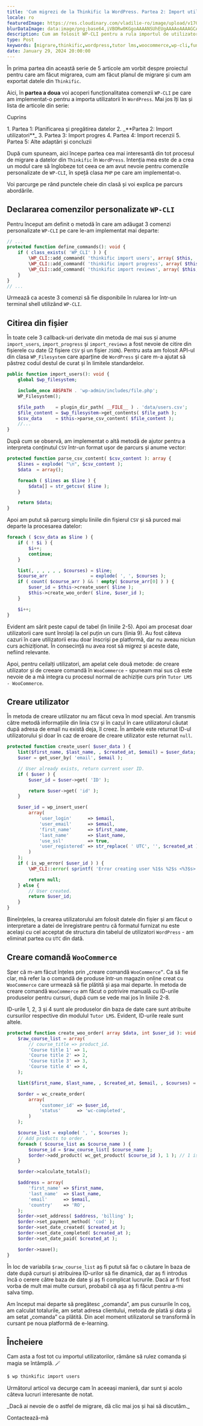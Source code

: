 ```yaml
---
title: 'Cum migrezi de la Thinkific la WordPress. Partea 2: Import utilizatori'
locale: ro
featuredImage: https://res.cloudinary.com/vladilie-ro/image/upload/v1706196659/blog/1.%20migrate-thinkific-to-wordpress/v5ypjuldovovlpqw1cc3.webp
blurDataImage: data:image/png;base64,iVBORw0KGgoAAAANSUhEUgAAAAoAAAAGCAIAAAB1kpiRAAAACXBIWXMAAAPoAAAD6AG1e1JrAAAAxUlEQVR4nAG6AEX/ANLS0t/f3+vr6+3t6+/y8fHy7/X39+/y8ens693f3gCZr8qmutOqwtuyxNrK1+b7+/j8//75/Pv19/fo6u0AOG2gKGGRNGiYPHCgUoO2gLPNnNXgmtLels/ZkMrVAKO51qnA3J2zy52yzH+0yxSesQB4iABOWwBicgCKoQDHx8VaTTwkEgAnEwBRQSxNTjkEGREADQA/Vkxmk5oAHg8ARzATLxsAHQAAHgIAMyAGOiQNUTsgaU8yPSsXAbliTzFAqmUAAAAASUVORK5CYII=
description: Cum am folosit WP-CLI pentru a rula importul de utilizatori dintr-un fișier CSV exportat din Thinkific.
type: Post
keywords: [migrare,thinkific,wordpress,tutor lms,woocommerce,wp-cli,funcții,comenzi,import utilizatori,citire din fișier]
date: January 29, 2024 20:00:00
---
```

În <Link href="/blog/migrare-thinkific-wordpress-partea-1-planificare-pregatire-date">prima partea</Link> din această serie de 5 articole am vorbit despre proiectul pentru care am făcut migrarea, cum am făcut planul de migrare și cum am exportat datele din `Thinkific`.

Aici, în **partea a doua** voi acoperi funcționalitatea comenzii `WP-CLI` pe care am implementat-o pentru a importa utilizatorii în `WordPress`.
Mai jos îți las și lista de articole din serie:
<div className='rounded-md border p-2 bg-gray-50 dark:bg-slate-900'>
    <p>Cuprins</p>
    1. <Link href="/blog/migrare-thinkific-wordpress-partea-1-planificare-pregatire-date">Partea 1: Planificarea și pregătirea datelor</Link>
    2. _**Partea 2: Import utilizatori**_
    3. <Link href="/blog/migrare-thinkific-wordpress-partea-3-import-progres">Partea 3: Import progres</Link>
    4. <Link href="/blog/migrare-thinkific-wordpress-partea-4-import-recenzii">Partea 4: Import recenzii</Link>
    5. <Link href="/blog/migrare-thinkific-wordpress-partea-5-adaptari-concluzii">Partea 5: Alte adaptări și concluzii</Link>
</div>

După cum spuneam, aici începe partea cea mai interesantă din tot procesul de migrare a datelor din `Thinkific` în `WordPress`.
Intenția mea este de a crea un modul care să înglobeze tot ceea ce am avut nevoie pentru comenzile personalizate de `WP-CLI`, în speță clasa `PHP` pe care am implementat-o.

Voi parcurge pe rând punctele cheie din clasă și voi explica pe parcurs abordările.

## Declararea comenzilor personalizate `WP-CLI`
Pentru început am definit o metodă în care am adăugat 3 comenzi personalizate `WP-CLI` pe care le-am implementat mai departe:
```php showLineNumbers title="class-wpcli.php"
// ...
protected function define_commands(): void {
    if ( class_exists( 'WP_CLI' ) ) {
        \WP_CLI::add_command( 'thinkific import users', array( $this, 'import_users' ) );
        \WP_CLI::add_command( 'thinkific import progress', array( $this, 'import_progress' ) );
        \WP_CLI::add_command( 'thinkific import reviews', array( $this, 'import_reviews' ) );
    }
}
// ...
```
Urmează ca aceste 3 comenzi să fie disponibile în rularea lor într-un terminal shell utilizând `WP-CLI`.

## Citirea din fișier
În toate cele 3 callback-uri derivate din metoda de mai sus și anume `import_users`, `import_progress` și `import_reviews` a fost nevoie de citire din fișierele cu date (2 fișiere `CSV` și un fișier `JSON`).
Pentru asta am folosit API-ul din clasa `WP_Filesystem` care aparține de `WordPress` și care m-a ajutat să păstrez codul destul de curat și în limitele standardelor.
```php showLineNumbers title="class-wpcli.php"
public function import_users(): void {
    global $wp_filesystem;

    include_once ABSPATH . 'wp-admin/includes/file.php';
    WP_Filesystem();

    $file_path    = plugin_dir_path( __FILE__ ) . 'data/users.csv';
    $file_content = $wp_filesystem->get_contents( $file_path );
    $csv_data     = $this->parse_csv_content( $file_content );
    //...
}
```

După cum se observă, am implementat o altă metodă de ajutor pentru a interpreta conținutul `CSV` într-un format ușor de parcurs și anume vector:
```php showLineNumbers title="class-wpcli.php"
protected function parse_csv_content( $csv_content ): array {
    $lines = explode( "\n", $csv_content );
    $data  = array();

    foreach ( $lines as $line ) {
        $data[] = str_getcsv( $line );
    }

    return $data;
}
```

Apoi am putut să parcurg simplu liniile din fișierul `CSV` și să purced mai departe la procesarea datelor:
```php showLineNumbers title="class-wpcli.php"
foreach ( $csv_data as $line ) {
    if ( ! $i ) {
        $i++;
        continue;
    }

    list(, , , , , , $courses) = $line;
    $course_arr                = explode( ', ', $courses );
    if ( count( $course_arr ) && ! empty( $course_arr[0] ) ) {
        $user_id = $this->create_user( $line );
        $this->create_woo_order( $line, $user_id );
    }

    $i++;
}
```
Evident am sărit peste capul de tabel (în liniile 2-5).
Apoi am procesat doar utilizatorii care sunt înrolați la cel puțin un curs (linia 9).
Au fost câteva cazuri în care utilizatorii erau doar înscriși pe platformă, dar nu aveau niciun curs achiziționat.
În consecință nu avea rost să migrez și aceste date, nefiind relevante.

Apoi, pentru ceilalți utilizatori, am apelat cele două metode: de creare utilizator și de creeare comandă în `WooCommerce` - spuneam mai sus că este nevoie de a mă integra cu procesul normal de achiziție curs prin `Tutor LMS - WooCommerce`.

## Creare utilizator
În metoda de creare utilizator nu am făcut ceva în mod special.
Am transmis către metodă informațiile din linia `CSV` și în cazul în care utilizatorul căutat după adresa de email nu există deja, îl creez.
În ambele este returnat ID-ul utilizatorului și doar în caz de eroare de creare utilizator este returnat `null`.

```php showLineNumbers title="class-wpcli.php"
protected function create_user( $user_data ) {
    list($first_name, $last_name, , $created_at, $email) = $user_data;
    $user = get_user_by( 'email', $email );

    // User already exists, return current user ID.
    if ( $user ) {
        $user_id = $user->get( 'ID' );

        return $user->get( 'id' );
    }

    $user_id = wp_insert_user(
        array(
            'user_login'      => $email,
            'user_email'      => $email,
            'first_name'      => $first_name,
            'last_name'       => $last_name,
            'use_ssl'         => true,
            'user_registered' => str_replace( ' UTC', '', $created_at ),
        )
    );
    if ( is_wp_error( $user_id ) ) {
        \WP_CLI::error( sprintf( 'Error creating user %1$s %2$s <%3$s>: %4$s', $first_name, $last_name, $email, $user_id->get_error_message() ) );

        return null;
    } else {
        // User created.
        return $user_id;
    }
}
```
Bineînțeles, la crearea utilizatorului am folosit datele din fișier și am făcut o interpretare a datei de înregistrare pentru că formatul furnizat nu este același cu cel acceptat de structura din tabelul de utilizatori `WordPress` - am eliminat partea cu `UTC` din dată.

## Creare comandă `WooCommerce`
Sper că m-am făcut înțeles prin „creare comandă `WooCommerce”`.
Ca să fie clar, mă refer la o comandă de produse într-un magazin online creat cu `WooCommerce` care urmează să fie plătită și așa mai departe.
În metoda de creare comandă `WooCommerce` am făcut o potrivire manuală cu ID-urile produselor pentru cursuri, după cum se vede mai jos în liniile 2-8.

ID-urile 1, 2, 3 și 4 sunt ale produselor din baza de date care sunt atribuite cursurilor respective din modulul `Tutor LMS`.
Evident, ID-urile reale sunt altele.
```php showLineNumbers title="class-wpcli.php"
protected function create_woo_order( array $data, int $user_id ): void {
    $raw_course_list = array(
        // course_title => product_id.
        'Course title 1' => 1,
        'Course title 2' => 2,
        'Course title 3' => 3,
        'Course title 4' => 4,
    );

    list($first_name, $last_name, , $created_at, $email, , $courses) = $data;

    $order = wc_create_order(
        array(
            'customer_id' => $user_id,
            'status'      => 'wc-completed',
        )
    );

    $course_list = explode( ', ', $courses );
    // Add products to order.
    foreach ( $course_list as $course_name ) {
        $course_id = $raw_course_list[ $course_name ];
        $order->add_product( wc_get_product( $course_id ), 1 ); // 1 is for quantity.
    }

    $order->calculate_totals();

    $address = array(
        'first_name' => $first_name,
        'last_name'  => $last_name,
        'email'      => $email,
        'country'    => 'RO',
    );
    $order->set_address( $address, 'billing' );
    $order->set_payment_method( 'cod' );
    $order->set_date_created( $created_at );
    $order->set_date_completed( $created_at );
    $order->set_date_paid( $created_at );

    $order->save();
}
```
În loc de variabila `$raw_course_list` aș fi putut să fac o căutare în baza de date după cursuri și atribuirea ID-urilor să fie dinamică, dar aș fi introdus încă o cerere către baza de date și aș fi complicat lucrurile.
Dacă ar fi fost vorba de mult mai multe cursuri, probabil că așa aș fi făcut pentru a-mi salva timp.

Am început mai departe să pregătesc „comanda”, am pus cursurile în coș, am calculat totalurile, am setat adresa clientului, metoda de plată și data și am setat „comanda” ca plătită.
Din acel moment utilizatorul se transformă în cursant pe noua platformă de e-learning.

## Încheiere
Cam asta a fost tot cu importul utilizatorilor, rămâne să rulez comanda și magia se întâmplă. 🪄
```sh
$ wp thinkific import users
```

<Link href="/blog/migrare-thinkific-wordpress-partea-3-import-progres">Următorul articol</Link> va decurge cam în aceeași manieră, dar sunt și acolo câteva lucruri interesante de notat.

<div className='mb-4 flex flex-col items-center rounded-md border border-blue-600 p-2'>
    <p className="text-center mt-0">_Dacă ai nevoie de o astfel de migrare, dă clic mai jos și hai să discutăm._</p>
    <Link href='/contact' className="animate-text-bg rounded-md bg-gradient-to-r from-blue-600 via-gray-600 to-green-500 bg-[length:400%] px-2 py-1 text-white hover:text-white">Contactează-mă</Link>
</div>